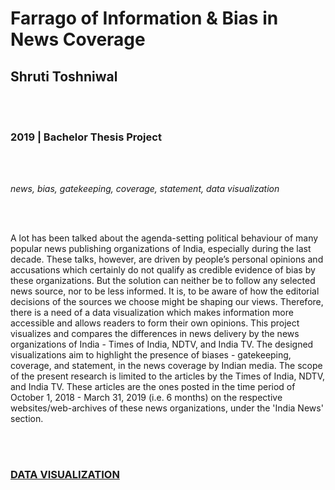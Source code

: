 # Farrago of Information & Bias in News Coverage
## Shruti Toshniwal

<br/><br/>

### 2019 | Bachelor Thesis Project

<br/><br/>

*news, bias, gatekeeping, coverage, statement, data visualization*

<br/><br/>

A lot has been talked about the agenda-setting political behaviour of many popular news publishing organizations of India, especially during the last decade. These talks, however, are driven by people’s personal opinions and accusations which certainly do not qualify as credible evidence of bias by these organizations. But the solution can neither be to follow any selected news source, nor to be less informed. It is, to be aware of how the editorial decisions of the sources we choose might be shaping our views. Therefore, there is a need of a data visualization which makes information more accessible and allows readers to form their own opinions. This project visualizes and compares the differences in news delivery by the news organizations of India - Times of India, NDTV, and India TV. The designed visualizations aim to highlight the presence of biases - gatekeeping, coverage, and statement, in the news coverage by Indian media. The scope of the present research is limited to the articles by the Times of India, NDTV, and India TV. These articles are the ones posted in the time period of October 1, 2018 - March 31, 2019 (i.e. 6 months) on the respective websites/web-archives of these news organizations, under the 'India News' section.

<br/><br/>

### [DATA VISUALIZATION](/research-groups/data-visualization)
